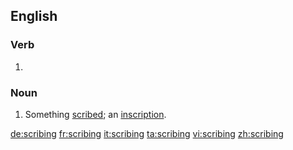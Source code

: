 ==English==

===Verb===
{{head|en|present participle}}

# {{present participle of|scribe|lang=en|nocat=1}}

===Noun===
{{en-noun}}

# {{label|en|dated}} Something [[scribe]]d; an [[inscription]].

[[de:scribing]]
[[fr:scribing]]
[[it:scribing]]
[[ta:scribing]]
[[vi:scribing]]
[[zh:scribing]]